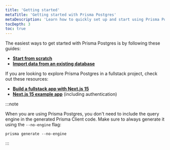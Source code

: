```yaml
---
title: 'Getting started'
metaTitle: 'Getting started with Prisma Postgres'
metaDescription: 'Learn how to quickly set up and start using Prisma Postgres.'
tocDepth: 3
toc: true
---
```


The easiest ways to get started with Prisma Postgres is by following these guides:

- [**Start from scratch**](/getting-started/quickstart-prismaPostgres)
- [**Import data from an existing database**](/getting-started/prisma-postgres/import-from-existing-database-postgresql)

If you are looking to explore Prisma Postgres in a fullstack project, check out these resources:

- [**Build a fullstack app with Next.js 15**](/guides/nextjs)
- [**Next.js 15 example app**](https://github.com/prisma/nextjs-prisma-postgres-demo) (including authentication)

:::note

When you are using Prisma Postgres, you don't need to include the query engine in the generated Prisma Client code. Make sure to always generate it using the `--no-engine` flag:

```
prisma generate --no-engine
```

:::
